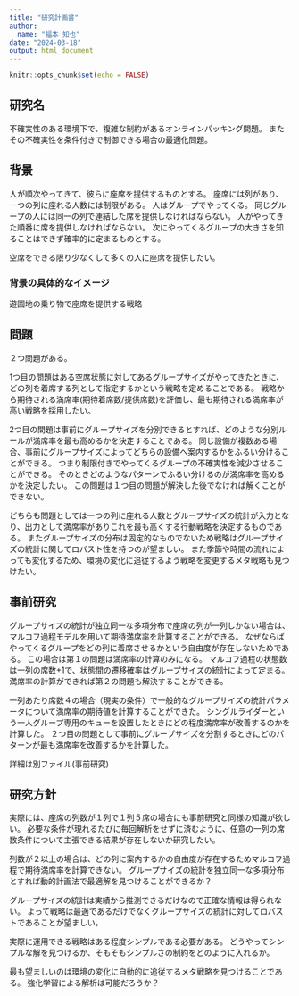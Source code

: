 ```yaml
---
title: "研究計画書"
author:
  name: "福本 知也"
date: "2024-03-18"
output: html_document
---
```


```r
knitr::opts_chunk$set(echo = FALSE)
```

## 研究名
不確実性のある環境下で、複雑な制約があるオンラインパッキング問題。
またその不確実性を条件付きで制御できる場合の最適化問題。

## 背景
人が順次やってきて、彼らに座席を提供するものとする。
座席には列があり、一つの列に座れる人数には制限がある。
人はグループでやってくる。
同じグループの人には同一の列で連結した席を提供しなければならない。
人がやってきた順番に席を提供しなければならない。
次にやってくるグループの大きさを知ることはできず確率的に定まるものとする。

空席をできる限り少なくして多くの人に座席を提供したい。

### 背景の具体的なイメージ
遊園地の乗り物で座席を提供する戦略

## 問題
２つ問題がある。

1つ目の問題はある空席状態に対してあるグループサイズがやってきたときに、どの列を着席する列として指定するかという戦略を定めることである。
戦略から期待される満席率(期待着席数/提供席数)を評価し、最も期待される満席率が高い戦略を採用したい。

2つ目の問題は事前にグループサイズを分別できるとすれば、どのような分別ルールが満席率を最も高めるかを決定することである。
同じ設備が複数ある場合、事前にグループサイズによってどちらの設備へ案内するかをふるい分けることができる。
つまり制限付きでやってくるグループの不確実性を減少させることができる。
そのときどのようなパターンでふるい分けるのが満席率を高めるかを決定したい。
この問題は１つ目の問題が解決した後でなければ解くことができない。

どちらも問題としては一つの列に座れる人数とグループサイズの統計が入力となり、出力として満席率がありこれを最も高くする行動戦略を決定するものである。
またグループサイズの分布は固定的なものでないため戦略はグループサイズの統計に関してロバスト性を持つのが望ましい。
また季節や時間の流れによっても変化するため、環境の変化に追従するよう戦略を変更するメタ戦略も見つけたい。

## 事前研究
グループサイズの統計が独立同一な多項分布で座席の列が一列しかない場合は、マルコフ過程モデルを用いて期待満席率を計算することができる。
なぜならばやってくるグループをどの列に着席させるかという自由度が存在しないためである。
この場合は第１の問題は満席率の計算のみになる。
マルコフ過程の状態数は一列の席数+1で、状態間の遷移確率はグループサイズの統計によって定まる。
満席率の計算ができれば第２の問題も解決することができる。

一列あたり席数４の場合（現実の条件）で一般的なグループサイズの統計パラメータについて満席率の期待値を計算することができた。
シングルライダーという一人グループ専用のキューを設置したときにどの程度満席率が改善するのかを計算した。
２つ目の問題として事前にグループサイズを分割するときにどのパターンが最も満席率を改善するかを計算した。

詳細は別ファイル(事前研究)

## 研究方針
実際には、座席の列数が１列で１列５席の場合にも事前研究と同様の知識が欲しい。
必要な条件が現れるたびに毎回解析をせずに済むように、任意の一列の席数条件について主張できる結果が存在しないか研究したい。

列数が２以上の場合は、どの列に案内するかの自由度が存在するためマルコフ過程で期待満席率を計算できない。
グループサイズの統計を独立同一な多項分布とすれば動的計画法で最適解を見つけることができるか？

グループサイズの統計は実績から推測できるだけなので正確な情報は得られない。
よって戦略は最適であるだけでなくグループサイズの統計に対してロバストであることが望ましい。

実際に運用できる戦略はある程度シンプルである必要がある。
どうやってシンプルな解を見つけるか、そもそもシンプルさの制約をどのように入れるか。

最も望ましいのは環境の変化に自動的に追従するメタ戦略を見つけることである。
強化学習による解析は可能だろうか？
